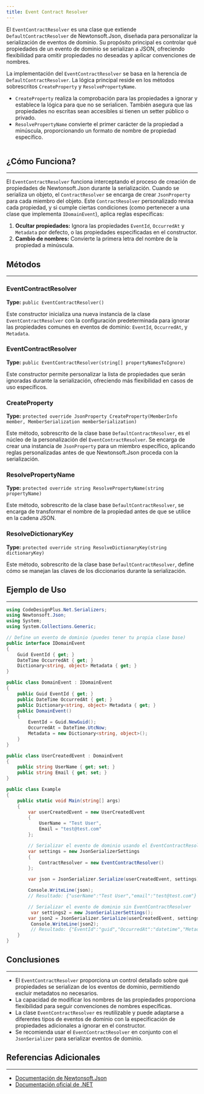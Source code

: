 ```yaml
---
title: Event Contract Resolver
---
```



El `EventContractResolver` es una clase que extiende `DefaultContractResolver` de Newtonsoft.Json, diseñada para personalizar la serialización de eventos de dominio. Su propósito principal es controlar qué propiedades de un evento de dominio se serializan a JSON, ofreciendo flexibilidad para omitir propiedades no deseadas y aplicar convenciones de nombres.

La implementación del `EventContractResolver` se basa en la herencia de `DefaultContractResolver`. La lógica principal reside en los métodos sobrescritos `CreateProperty` y `ResolvePropertyName`.

-   `CreateProperty` realiza la comprobación para las propiedades a ignorar y establece la lógica para que no se serialicen. También asegura que las propiedades no escritas sean accesibles si tienen un setter público o privado.
-   `ResolvePropertyName` convierte el primer carácter de la propiedad a minúscula, proporcionando un formato de nombre de propiedad específico.

```csharp url="packages/CodeDesignPlus.Net.Serializers/src/CodeDesignPlus.Net.Serializers/EventContractResolver.cs"
```

## ¿Cómo Funciona?
---

El `EventContractResolver` funciona interceptando el proceso de creación de propiedades de Newtonsoft.Json durante la serialización. Cuando se serializa un objeto, el `ContractResolver` se encarga de crear `JsonProperty` para cada miembro del objeto. Este `ContractResolver` personalizado revisa cada propiedad, y si cumple ciertas condiciones (como pertenecer a una clase que implementa `IDomainEvent`), aplica reglas específicas:

1.  **Ocultar propiedades:** Ignora las propiedades `EventId`, `OccurredAt` y `Metadata` por defecto, o las propiedades especificadas en el constructor.
2.  **Cambio de nombres:** Convierte la primera letra del nombre de la propiedad a minúscula.

## Métodos
---

### EventContractResolver
**Type:** `public EventContractResolver()`

Este constructor inicializa una nueva instancia de la clase `EventContractResolver` con la configuración predeterminada para ignorar las propiedades comunes en eventos de dominio: `EventId`, `OccurredAt`, y `Metadata`.

### EventContractResolver
**Type:** `public EventContractResolver(string[] propertyNamesToIgnore)`

Este constructor permite personalizar la lista de propiedades que serán ignoradas durante la serialización, ofreciendo más flexibilidad en casos de uso específicos.

### CreateProperty
**Type:** `protected override JsonProperty CreateProperty(MemberInfo member, MemberSerialization memberSerialization)`

Este método, sobrescrito de la clase base `DefaultContractResolver`, es el núcleo de la personalización del `EventContractResolver`. Se encarga de crear una instancia de `JsonProperty` para un miembro específico, aplicando reglas personalizadas antes de que Newtonsoft.Json proceda con la serialización.

### ResolvePropertyName
**Type:** `protected override string ResolvePropertyName(string propertyName)`

Este método, sobrescrito de la clase base `DefaultContractResolver`, se encarga de transformar el nombre de la propiedad antes de que se utilice en la cadena JSON.

### ResolveDictionaryKey
**Type:** `protected override string ResolveDictionaryKey(string dictionaryKey)`

Este método, sobrescrito de la clase base `DefaultContractResolver`, define cómo se manejan las claves de los diccionarios durante la serialización.

## Ejemplo de Uso
---

```csharp
using CodeDesignPlus.Net.Serializers;
using Newtonsoft.Json;
using System;
using System.Collections.Generic;

// Define un evento de dominio (puedes tener tu propia clase base)
public interface IDomainEvent
{
    Guid EventId { get; }
    DateTime OccurredAt { get; }
    Dictionary<string, object> Metadata { get; }
}

public class DomainEvent : IDomainEvent
{
    public Guid EventId { get; }
    public DateTime OccurredAt { get; }
    public Dictionary<string, object> Metadata { get; }
    public DomainEvent()
    {
        EventId = Guid.NewGuid();
        OccurredAt = DateTime.UtcNow;
        Metadata = new Dictionary<string, object>();
    }
}

public class UserCreatedEvent : DomainEvent
{
    public string UserName { get; set; }
    public string Email { get; set; }
}

public class Example
{
    public static void Main(string[] args)
    {
        var userCreatedEvent = new UserCreatedEvent
        {
            UserName = "Test User",
            Email = "test@test.com"
        };

        // Serializar el evento de dominio usando el EventContractResolver
        var settings = new JsonSerializerSettings
        {
            ContractResolver = new EventContractResolver()
        };

        var json = JsonSerializer.Serialize(userCreatedEvent, settings);

        Console.WriteLine(json);
        // Resultado: {"userName":"Test User","email":"test@test.com"}

        // Serializar el evento de dominio sin EventContractResolver
         var settings2 = new JsonSerializerSettings();
        var json2 = JsonSerializer.Serialize(userCreatedEvent, settings2);
         Console.WriteLine(json2);
         // Resultado: {"EventId":"guid","OccurredAt":"datetime","Metadata":{},"UserName":"Test User","Email":"test@test.com"}
    }
}

```

## Conclusiones
---

-   El `EventContractResolver` proporciona un control detallado sobre qué propiedades se serializan de los eventos de dominio, permitiendo excluir metadatos no necesarios.
-   La capacidad de modificar los nombres de las propiedades proporciona flexibilidad para seguir convenciones de nombres específicas.
-   La clase `EventContractResolver` es reutilizable y puede adaptarse a diferentes tipos de eventos de dominio con la especificación de propiedades adicionales a ignorar en el constructor.
-   Se recomienda usar el `EventContractResolver` en conjunto con el `JsonSerializer` para serializar eventos de dominio.

## Referencias Adicionales
---

-   [Documentación de Newtonsoft.Json](https://www.newtonsoft.com/json)
-   [Documentación oficial de .NET](https://docs.microsoft.com/en-us/dotnet/)
